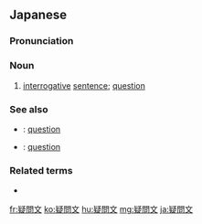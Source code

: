 ==Japanese==
{{ja-kanjitab|ぎ|もん|ぶん|yomi=o}}

===Pronunciation===
{{ja-pron|ぎもんぶん|y=o}}

===Noun===
{{ja-noun|ぎもんぶん}}

# {{lb|ja|grammar}} [[interrogative]] [[sentence]]; [[question]]

===See also===
* {{ja-r|疑問|ぎもん}}: [[question]]
* {{ja-r|質問|しつもん}}: [[question]]

===Related terms===
* {{ja-r|疑問詞|ぎもんし}}

[[fr:疑問文]]
[[ko:疑問文]]
[[hu:疑問文]]
[[mg:疑問文]]
[[ja:疑問文]]